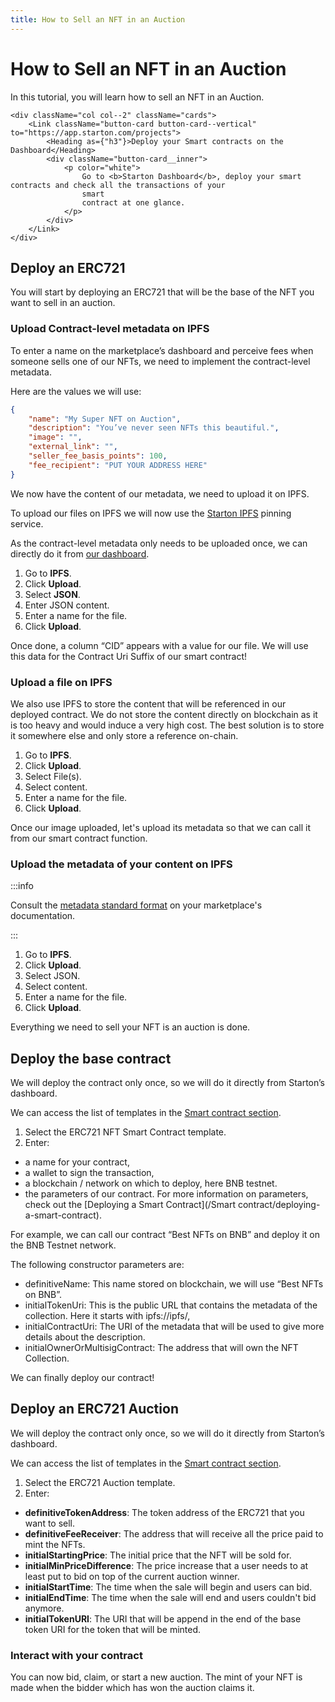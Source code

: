 ```yaml
---
title: How to Sell an NFT in an Auction
---
```



# How to Sell an NFT in an Auction

In this tutorial, you will learn how to sell an NFT in an Auction.

<div className="row-is-multiline">

    <div className="col col--2" className="cards">
        <Link className="button-card button-card--vertical" to="https://app.starton.com/projects">
            <Heading as={"h3"}>Deploy your Smart contracts on the Dashboard</Heading>
            <div className="button-card__inner">
                <p color="white">
                    Go to <b>Starton Dashboard</b>, deploy your smart contracts and check all the transactions of your
                    smart
                    contract at one glance.
                </p>
            </div>
        </Link>
    </div>

</div>

## Deploy an ERC721

You will start by deploying an ERC721 that will be the base of the NFT you want to sell in an auction.

### Upload Contract-level metadata on IPFS

To enter a name on the marketplace’s dashboard and perceive fees when someone sells one of our NFTs, we need to implement the contract-level metadata.

Here are the values we will use:

```json
{
	"name": "My Super NFT on Auction",
	"description": "You’ve never seen NFTs this beautiful.",
	"image": "",
	"external_link": "",
	"seller_fee_basis_points": 100,
	"fee_recipient": "PUT YOUR ADDRESS HERE"
}
```

We now have the content of our metadata, we need to upload it on IPFS.

To upload our files on IPFS we will now use the [Starton IPFS](/IPFS/understanding-IPFS.md) pinning service.

As the contract-level metadata only needs to be uploaded once, we can directly do it from [our dashboard](https://app.starton.com/ipfs).

1. Go to **IPFS**.
2. Click **Upload**.
3. Select **JSON**.
4. Enter JSON content.
5. Enter a name for the file.
6. Click **Upload**.

Once done, a column “CID” appears with a value for our file. We will use this data for the Contract Uri Suffix of our smart contract!

### Upload a file on IPFS

We also use IPFS to store the content that will be referenced in our deployed contract.
We do not store the content directly on blockchain as it is too heavy and would induce a very high cost.
The best solution is to store it somewhere else and only store a reference on-chain.

1. Go to **IPFS**.
2. Click **Upload**.
3. Select File(s).
4. Select content.
5. Enter a name for the file.
6. Click **Upload**.

Once our image uploaded, let's upload its metadata so that we can call it from our smart contract function.

### Upload the metadata of your content on IPFS

:::info

Consult the [metadata standard format](https://docs.element.market/welcome-to-element/) on your marketplace's documentation.

:::

1. Go to **IPFS**.
2. Click **Upload**.
3. Select JSON.
4. Select content.
5. Enter a name for the file.
6. Click **Upload**.

Everything we need to sell your NFT is an auction is done.

## Deploy the base contract

We will deploy the contract only once, so we will do it directly from Starton’s dashboard.

We can access the list of templates in the [Smart contract section](/Smart-contract/understanding-smart-contracts.md).

1. Select the ERC721 NFT Smart Contract template.
2. Enter:

-   a name for your contract,
-   a wallet to sign the transaction,
-   a blockchain / network on which to deploy, here BNB testnet.
-   the parameters of our contract.
    For more information on parameters, check out the [Deploying a Smart Contract](/Smart contract/deploying-a-smart-contract).

For example, we can call our contract “Best NFTs on BNB” and deploy it on the BNB Testnet network.

The following constructor parameters are:

-   definitiveName: This name stored on blockchain, we will use “Best NFTs on BNB”.
-   initialTokenUri: This is the public URL that contains the metadata of the collection. Here it starts with ipfs://ipfs/,
-   initialContractUri: The URI of the metadata that will be used to give more details about the description.
-   initialOwnerOrMultisigContract: The address that will own the NFT Collection.

We can finally deploy our contract!

## Deploy an ERC721 Auction

We will deploy the contract only once, so we will do it directly from Starton’s dashboard.

We can access the list of templates in the [Smart contract section](/Smart-contract/understanding-smart-contracts.md).

1. Select the ERC721 Auction template.
2. Enter:

-   **definitiveTokenAddress**: The token address of the ERC721 that you want to sell.
-   **definitiveFeeReceiver**: The address that will receive all the price paid to mint the NFTs.
-   **initialStartingPrice**: The initial price that the NFT will be sold for.
-   **initialMinPriceDifference**: The price increase that a user needs to at least put to bid on top of the current auction winner.
-   **initialStartTime**: The time when the sale will begin and users can bid.
-   **initialEndTime**: The time when the sale will end and users couldn't bid anymore.
-   **initialTokenURI**: The URI that will be append in the end of the base token URI for the token that will be minted.

### Interact with your contract

You can now bid, claim, or start a new auction. The mint of your NFT is made when the bidder which has won the auction claims it.
